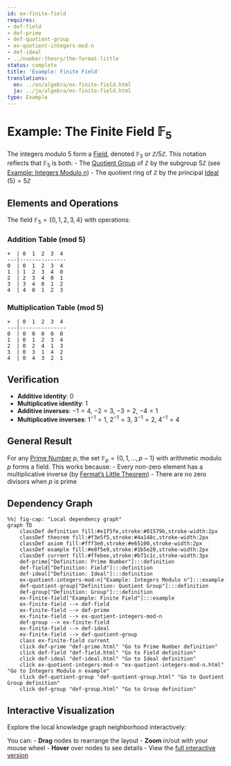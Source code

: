 ```yaml
---
id: ex-finite-field
requires:
- def-field
- def-prime
- def-quotient-group
- ex-quotient-integers-mod-n
- def-ideal
- ../number-theory/thm-fermat-little
status: complete
title: 'Example: Finite Field'
translations:
  en: ../en/algebra/ex-finite-field.html
  ja: ../ja/algebra/ex-finite-field.html
type: Example
---
```


# Example: The Finite Field $\mathbb{F}_5$ {#ex-finite-field}

The integers modulo 5 form a [Field](def-field.qmd), denoted $\mathbb{F}_5$ or $\mathbb{Z}/5\mathbb{Z}$. This notation reflects that $\mathbb{F}_5$ is both:
- The [Quotient Group](def-quotient-group.qmd) of $\mathbb{Z}$ by the subgroup $5\mathbb{Z}$ (see [Example: Integers Modulo n](ex-quotient-integers-mod-n.qmd))
- The quotient ring of $\mathbb{Z}$ by the principal [Ideal](def-ideal.qmd) $(5) = 5\mathbb{Z}$

## Elements and Operations

The field $\mathbb{F}_5 = \{0, 1, 2, 3, 4\}$ with operations:

### Addition Table (mod 5)
```
+  | 0  1  2  3  4
---|---------------
0  | 0  1  2  3  4
1  | 1  2  3  4  0
2  | 2  3  4  0  1
3  | 3  4  0  1  2
4  | 4  0  1  2  3
```

### Multiplication Table (mod 5)
```
×  | 0  1  2  3  4
---|---------------
0  | 0  0  0  0  0
1  | 0  1  2  3  4
2  | 0  2  4  1  3
3  | 0  3  1  4  2
4  | 0  4  3  2  1
```

## Verification

- **Additive identity**: 0
- **Multiplicative identity**: 1
- **Additive inverses**: $-1 = 4$, $-2 = 3$, $-3 = 2$, $-4 = 1$
- **Multiplicative inverses**: $1^{-1} = 1$, $2^{-1} = 3$, $3^{-1} = 2$, $4^{-1} = 4$

## General Result

For any [Prime Number](../number-theory/def-prime.qmd) $p$, the set $\mathbb{F}_p = \{0, 1, ..., p-1\}$ with arithmetic modulo $p$ forms a field. This works because:
- Every non-zero element has a multiplicative inverse (by [Fermat's Little Theorem](../number-theory/thm-fermat-little.qmd))
- There are no zero divisors when $p$ is prime

## Dependency Graph

```mermaid
%%| fig-cap: "Local dependency graph"
graph TD
    classDef definition fill:#e1f5fe,stroke:#01579b,stroke-width:2px
    classDef theorem fill:#f3e5f5,stroke:#4a148c,stroke-width:2px
    classDef axiom fill:#fff3e0,stroke:#e65100,stroke-width:2px
    classDef example fill:#e8f5e9,stroke:#1b5e20,stroke-width:2px
    classDef current fill:#ffebee,stroke:#b71c1c,stroke-width:3px
    def-prime["Definition: Prime Number"]:::definition
    def-field["Definition: Field"]:::definition
    def-ideal["Definition: Ideal"]:::definition
    ex-quotient-integers-mod-n["Example: Integers Modulo n"]:::example
    def-quotient-group["Definition: Quotient Group"]:::definition
    def-group["Definition: Group"]:::definition
    ex-finite-field["Example: Finite Field"]:::example
    ex-finite-field --> def-field
    ex-finite-field --> def-prime
    ex-finite-field --> ex-quotient-integers-mod-n
    def-group --> ex-finite-field
    ex-finite-field --> def-ideal
    ex-finite-field --> def-quotient-group
    class ex-finite-field current
    click def-prime "def-prime.html" "Go to Prime Number definition"
    click def-field "def-field.html" "Go to Field definition"
    click def-ideal "def-ideal.html" "Go to Ideal definition"
    click ex-quotient-integers-mod-n "ex-quotient-integers-mod-n.html" "Go to Integers Modulo n example"
    click def-quotient-group "def-quotient-group.html" "Go to Quotient Group definition"
    click def-group "def-group.html" "Go to Group definition"
```

## Interactive Visualization

Explore the local knowledge graph neighborhood interactively:

::: {.graph-viz data-id="ex-finite-field" data-width="700" data-height="500"}
:::

You can:
- **Drag** nodes to rearrange the layout
- **Zoom** in/out with your mouse wheel
- **Hover** over nodes to see details
- View the [full interactive version](../../output/interactive/ex-finite-field.html){target="_blank"}
